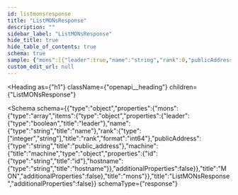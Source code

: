 ```yaml
---
id: listmonsresponse
title: "ListMONsResponse"
description: ""
sidebar_label: "ListMONsResponse"
hide_title: true
hide_table_of_contents: true
schema: true
sample: {"mons":[{"leader":true,"name":"string","rank":0,"publicAddress":"string","machine":{"id":"string","hostname":"string"}}]}
custom_edit_url: null
---
```



<Heading
  as={"h1"}
  className={"openapi__heading"}
  children={"ListMONsResponse"}
>
</Heading>





<Schema
  schema={{"type":"object","properties":{"mons":{"type":"array","items":{"type":"object","properties":{"leader":{"type":"boolean","title":"leader"},"name":{"type":"string","title":"name"},"rank":{"type":["integer","string"],"title":"rank","format":"int64"},"publicAddress":{"type":"string","title":"public_address"},"machine":{"title":"machine","type":"object","properties":{"id":{"type":"string","title":"id"},"hostname":{"type":"string","title":"hostname"}},"additionalProperties":false}},"title":"MON","additionalProperties":false},"title":"mons"}},"title":"ListMONsResponse","additionalProperties":false}}
  schemaType={"response"}
>
  
</Schema>
            